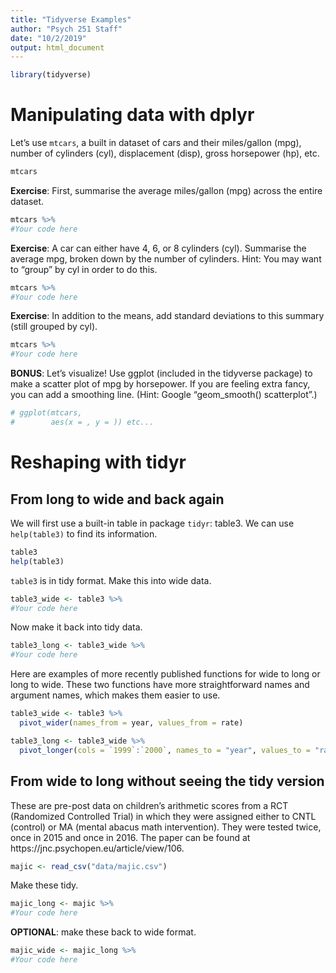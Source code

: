 ```yaml
---
title: "Tidyverse Examples"
author: "Psych 251 Staff"
date: "10/2/2019"
output: html_document
---
```


```r
library(tidyverse)
```

# Manipulating data with dplyr

Let's use `mtcars`, a built in dataset of cars and their miles/gallon (mpg), number of cylinders (cyl), displacement (disp), gross horsepower (hp), etc. 

```r
mtcars
```

**Exercise**: First, summarise the average miles/gallon (mpg) across the entire dataset. 

```r
mtcars %>%
#Your code here
```

**Exercise**: A car can either have 4, 6, or 8 cylinders (cyl). Summarise the average mpg, broken down by the number of cylinders. Hint: You may want to "group" by cyl in order to do this. 

```r
mtcars %>%
#Your code here
```

**Exercise**: In addition to the means, add standard deviations to this summary (still grouped by cyl).

```r
mtcars %>%
#Your code here
```

**BONUS**: Let's visualize! Use ggplot (included in the tidyverse package) to make a scatter plot of mpg by horsepower. If you are feeling extra fancy, you can add a smoothing line. (Hint: Google "geom_smooth() scatterplot".)

```r
# ggplot(mtcars, 
#        aes(x = , y = )) etc...
```



# Reshaping with tidyr

## From long to wide and back again

We will first use a built-in table in package `tidyr`: table3. We can use `help(table3)` to find its information.

```r
table3
help(table3)
```

`table3` is in tidy format. Make this into wide data. 

```r
table3_wide <- table3 %>%
#Your code here
```

Now make it back into tidy data. 

```r
table3_long <- table3_wide %>%
#Your code here
```

Here are examples of more recently published functions for wide to long or long to wide. These two functions have more straightforward names and argument names, which makes them easier to use.

```r
table3_wide <- table3 %>% 
  pivot_wider(names_from = year, values_from = rate)

table3_long <- table3_wide %>% 
  pivot_longer(cols = `1999`:`2000`, names_to = "year", values_to = "rate")
```

## From wide to long without seeing the tidy version

These are pre-post data on children's arithmetic scores from a RCT (Randomized Controlled Trial) in which they were assigned either to CNTL (control) or MA (mental abacus math intervention). They were tested twice, once in 2015 and once in 2016. The paper can be found at https://jnc.psychopen.eu/article/view/106.

```r
majic <- read_csv("data/majic.csv")
```

Make these tidy. 

```r
majic_long <- majic %>%
#Your code here 
```

**OPTIONAL**: make these back to wide format.

```r
majic_wide <- majic_long %>% 
#Your code here 
```